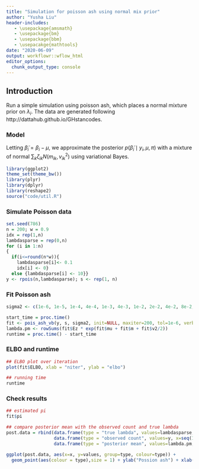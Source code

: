 ```yaml
---
title: "Simulation for poisson ash using normal mix prior"
author: "Yusha Liu"
header-includes:
   - \usepackage{amsmath}
   - \usepackage{bm}
   - \usepackage{bbm}
   - \usepacakge{mathtools}
date: "2020-06-09"
output: workflowr::wflow_html
editor_options:
  chunk_output_type: console
---
```


## Introduction
Run a simple simulation using poisson ash, which places a normal mixture prior on $\lambda_i$. The data are generated following http://dattahub.github.io/GHstancodes.

### Model
\begin{align}
y_i & \sim Pois(s_i \lambda_i) \\
\beta_i & = \log(\lambda_i) \sim \sum_k \pi_k N(\mu, \sigma_k^2) \\
\end{align}
Letting $\tilde{\beta}_i = \beta_i - \mu$, we approximate the posterior $p(\tilde{\beta}_i \mid y_i, \mu, \pi)$ with a mixture of normal $\sum_k \zeta_{ik} N(m_{ik}, v_{ik}^2)$ using variational Bayes. 

```r
library(ggplot2)
theme_set(theme_bw())
library(plyr)
library(dplyr)
library(reshape2)
source("code/util.R")
```

### Simulate Poisson data
```r
set.seed(786)
n = 200; w = 0.9
idx = rep(1,n)
lambdasparse = rep(0,n)
for (i in 1:n)
{
  if(i<=round(n*w)){
    lambdasparse[i]<- 0.1
    idx[i] <- 0}
  else {lambdasparse[i] <- 10}}
y <- rpois(n,lambdasparse); s <- rep(1, n)
```

### Fit Poisson ash
```r
sigma2 <- c(1e-6, 1e-5, 1e-4, 4e-4, 1e-3, 4e-3, 1e-2, 2e-2, 4e-2, 8e-2, 0.16, 0.32, 0.64, 1, 2, 4, 8, 16)

start_time = proc.time()
fit <- pois_ash_vb(y, s, sigma2, init=NULL, maxiter=200, tol=1e-6, verbose=FALSE)
lambda.pm <- rowSums(fit$Ez * exp(fit$mu + fit$m + fit$v2/2))
runtime = proc.time() - start_time
```

### ELBO and runtime
```r
## ELBO plot over iteration
plot(fit$ELBO, xlab = "niter", ylab = "elbo")

## running time
runtime
```

### Check results
```r
## estimated pi
fit$pi

## compare posterior mean with the observed count and true lambda
post.data = rbind(data.frame(type = "true lambda", values=lambdasparse, x=seq(1:n)),
                  data.frame(type = "observed count", values=y, x=seq(1:n)),
                  data.frame(type = "posterior mean", values=lambda.pm, x=seq(1:n)))

ggplot(post.data, aes(x=x, y=values, group=type, colour=type)) + 
  geom_point(aes(colour = type),size = 1) + ylab("Possion ash") + xlab(expression(y))+facet_grid(type~.,scales="free_y") + ylim(range(y))
```
